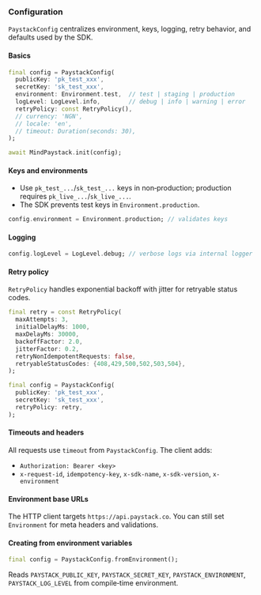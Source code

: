 ### Configuration

`PaystackConfig` centralizes environment, keys, logging, retry behavior, and defaults used by the SDK.

#### Basics

```dart
final config = PaystackConfig(
  publicKey: 'pk_test_xxx',
  secretKey: 'sk_test_xxx',
  environment: Environment.test,  // test | staging | production
  logLevel: LogLevel.info,        // debug | info | warning | error
  retryPolicy: const RetryPolicy(),
  // currency: 'NGN',
  // locale: 'en',
  // timeout: Duration(seconds: 30),
);

await MindPaystack.init(config);
```

#### Keys and environments

- Use `pk_test_...`/`sk_test_...` keys in non‑production; production requires `pk_live_...`/`sk_live_...`.
- The SDK prevents test keys in `Environment.production`.

```dart
config.environment = Environment.production; // validates keys
```

#### Logging

```dart
config.logLevel = LogLevel.debug; // verbose logs via internal logger
```

#### Retry policy

`RetryPolicy` handles exponential backoff with jitter for retryable status codes.

```dart
final retry = const RetryPolicy(
  maxAttempts: 3,
  initialDelayMs: 1000,
  maxDelayMs: 30000,
  backoffFactor: 2.0,
  jitterFactor: 0.2,
  retryNonIdempotentRequests: false,
  retryableStatusCodes: {408,429,500,502,503,504},
);

final config = PaystackConfig(
  publicKey: 'pk_test_xxx',
  secretKey: 'sk_test_xxx',
  retryPolicy: retry,
);
```

#### Timeouts and headers

All requests use `timeout` from `PaystackConfig`. The client adds:
- `Authorization: Bearer <key>`
- `x-request-id`, `idempotency-key`, `x-sdk-name`, `x-sdk-version`, `x-environment`

#### Environment base URLs

The HTTP client targets `https://api.paystack.co`. You can still set `Environment` for meta headers and validations.

#### Creating from environment variables

```dart
final config = PaystackConfig.fromEnvironment();
```

Reads `PAYSTACK_PUBLIC_KEY`, `PAYSTACK_SECRET_KEY`, `PAYSTACK_ENVIRONMENT`, `PAYSTACK_LOG_LEVEL` from compile‑time environment.
